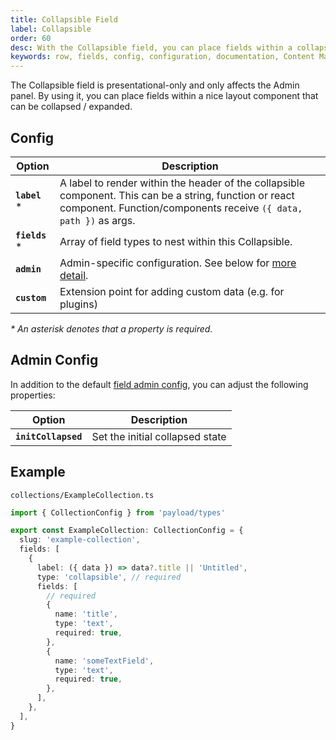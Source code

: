 ```yaml
---
title: Collapsible Field
label: Collapsible
order: 60
desc: With the Collapsible field, you can place fields within a collapsible layout component that can be collapsed / expanded.
keywords: row, fields, config, configuration, documentation, Content Management System, cms, headless, javascript, node, react, express
---
```


<Banner>
  The Collapsible field is presentational-only and only affects the Admin panel. By using it, you
  can place fields within a nice layout component that can be collapsed / expanded.
</Banner>

<LightDarkImage
  srcLight="https://payloadcms.com/images/docs/fields/collapsible.png"
  srcDark="https://payloadcms.com/images/docs/fields/collapsible-dark.png"
  alt="Shows a Collapsible field in the Payload admin panel"
  caption="Admin panel screenshot of a Collapsible field"
/>

## Config

| Option          | Description                                                                                                                                                                  |
| --------------- | ---------------------------------------------------------------------------------------------------------------------------------------------------------------------------- |
| **`label`** \*  | A label to render within the header of the collapsible component. This can be a string, function or react component. Function/components receive `({ data, path })` as args. |
| **`fields`** \* | Array of field types to nest within this Collapsible.                                                                                                                        |
| **`admin`**     | Admin-specific configuration. See below for [more detail](#admin-config).                                                                                                    |
| **`custom`**    | Extension point for adding custom data (e.g. for plugins)                                                                                                                    |

_\* An asterisk denotes that a property is required._

## Admin Config

In addition to the default [field admin config](/docs/fields/overview#admin-config), you can adjust the following properties:

| Option              | Description                     |
| ------------------- | ------------------------------- |
| **`initCollapsed`** | Set the initial collapsed state |

## Example

`collections/ExampleCollection.ts`

```ts
import { CollectionConfig } from 'payload/types'

export const ExampleCollection: CollectionConfig = {
  slug: 'example-collection',
  fields: [
    {
      label: ({ data }) => data?.title || 'Untitled',
      type: 'collapsible', // required
      fields: [
        // required
        {
          name: 'title',
          type: 'text',
          required: true,
        },
        {
          name: 'someTextField',
          type: 'text',
          required: true,
        },
      ],
    },
  ],
}
```
